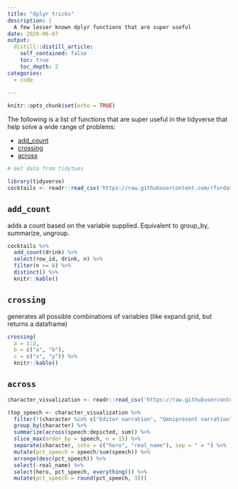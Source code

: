 ```yaml
---
title: "dplyr tricks"
description: |
  A few lesser known dplyr functions that are super useful
date: 2020-06-07
output:
  distill::distill_article:
    self_contained: false
    toc: true
    toc_depth: 2
categories:
  - code
  
---
```



```r
knitr::opts_chunk$set(echo = TRUE)
```

The following is a list of functions that are super useful in the tidyverse that help solve a wide range of problems:

* [add_count](#add_count)
* [crossing](#crossing)
* [across](#across)




```r
# Get data from tidytues

library(tidyverse)
cocktails <- readr::read_csv('https://raw.githubusercontent.com/rfordatascience/tidytuesday/master/data/2020/2020-05-26/cocktails.csv')

```


## `add_count`

adds a count based on the variable supplied.  Equivalent to group_by, summarize, ungroup.

```r
cocktails %>% 
  add_count(drink) %>% 
  select(row_id, drink, n) %>% 
  filter(n >= 8) %>% 
  distinct() %>% 
  knitr::kable()
```

## `crossing`

generates all possible combinations of variables (like expand.grid, but returns a dataframe)

```r
crossing(
  a = 1:2,
  b = c("a", "b"),
  c = c("x", "y")) %>% 
  knitr::kable()
```

## `across`

```r
character_visualization <- readr::read_csv('https://raw.githubusercontent.com/rfordatascience/tidytuesday/master/data/2020/2020-06-30/character_visualization.csv')

(top_speech <- character_visualization %>% 
  filter(!(character %in% c("Editor narration", "Omnipresent narration"))) %>% 
  group_by(character) %>% 
  summarize(across(speech:depicted, sum)) %>% 
  slice_max(order_by = speech, n = 15) %>% 
  separate(character, into = c("hero", "real_name"), sep = " = ") %>% 
  mutate(pct_speech = speech/sum(speech)) %>% 
  arrange(desc(pct_speech)) %>% 
  select(-real_name) %>% 
  select(hero, pct_speech, everything()) %>% 
  mutate(pct_speech = round(pct_speech, 3)))
```

